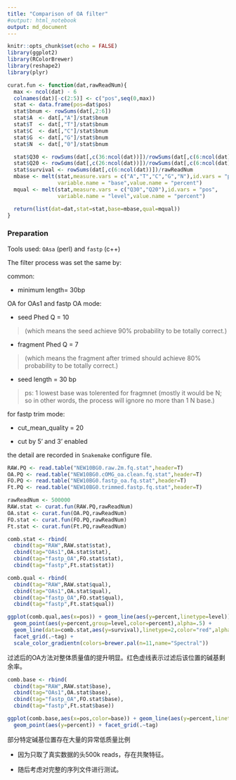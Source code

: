 ```yaml
---
title: "Comparison of OA filter"
#output: html_notebook
output: md_document
---
```


```r
knitr::opts_chunk$set(echo = FALSE)
library(ggplot2)
library(RColorBrewer)
library(reshape2)
library(plyr)

curat.fun <- function(dat,rawReadNum){
  max <- ncol(dat) - 6
  colnames(dat)[-c(2:5)] <- c("pos",seq(0,max))
  stat <- data.frame(pos=dat$pos)
  stat$bnum <- rowSums(dat[,2:6])
  stat$A  <- dat[,"A"]/stat$bnum
  stat$T  <- dat[,"T"]/stat$bnum
  stat$C  <- dat[,"C"]/stat$bnum
  stat$G  <- dat[,"G"]/stat$bnum
  stat$N  <- dat[,"0"]/stat$bnum

  stat$Q30 <- rowSums(dat[,c(36:ncol(dat))])/rowSums(dat[,c(6:ncol(dat))])
  stat$Q20 <- rowSums(dat[,c(26:ncol(dat))])/rowSums(dat[,c(6:ncol(dat))])
  stat$survival <- rowSums(dat[,c(6:ncol(dat))])/rawReadNum
  mbase <- melt(stat,measure.vars = c("A","T","C","G","N"),id.vars = "pos",
                variable.name = "base",value.name = "percent")
  mqual <- melt(stat,measure.vars = c("Q30","Q20"),id.vars = "pos",
                variable.name = "level",value.name = "percent")

  return(list(dat=dat,stat=stat,base=mbase,qual=mqual))
}
```

### Preparation

Tools used: `OAsa` (perl) and `fastp` (c++)

The filter process was set the same by:

common:

 - minimum length= 30bp

OA for OAs1 and fastp OA mode:

 - seed Phed Q = 10 

 > (which means the seed achieve 90% probability to be totally correct.)
 
 - fragment Phed Q = 7 

 > (which means the fragment after trimed should achieve 80% probability to be totally correct.)

 - seed length = 30 bp

> ps: 1 lowest base was tolerented for fragmnet (mostly it would be N; so in other words, the process will ignore no more than 1 N base.)

for fastp trim mode:

 - cut_mean_quality = 20

 - cut by 5' and 3' enabled

the detail are recorded in `Snakemake` configure file.


```r
RAW.PQ <- read.table("NEW10BG0.raw.2m.fq.stat",header=T)
OA.PQ <- read.table("NEW10BG0.cOMG_oa.clean.fq.stat",header=T)
FO.PQ <- read.table("NEW10BG0.fastp_oa.fq.stat",header=T)
Ft.PQ <- read.table("NEW10BG0.trimmed.fastp.fq.stat",header=T)
```

```r
rawReadNum <- 500000
RAW.stat <- curat.fun(RAW.PQ,rawReadNum)
OA.stat <- curat.fun(OA.PQ,rawReadNum)
FO.stat <- curat.fun(FO.PQ,rawReadNum)
Ft.stat <- curat.fun(Ft.PQ,rawReadNum)
```

```r
comb.stat <- rbind(
  cbind(tag="RAW",RAW.stat$stat),
  cbind(tag="OAs1",OA.stat$stat),
  cbind(tag="fastp_OA",FO.stat$stat),
  cbind(tag="fastp",Ft.stat$stat))

comb.qual <- rbind(
  cbind(tag="RAW",RAW.stat$qual),
  cbind(tag="OAs1",OA.stat$qual),
  cbind(tag="fastp_OA",FO.stat$qual),
  cbind(tag="fastp",Ft.stat$qual))

ggplot(comb.qual,aes(x=pos)) + geom_line(aes(y=percent,linetype=level)) +
  geom_point(aes(y=percent,group=level,color=percent),alpha=.5) +
  geom_line(data=comb.stat,aes(y=survival),linetype=2,color="red",alpha=.7) +
  facet_grid(.~tag) +
  scale_color_gradientn(colors=brewer.pal(n=11,name="Spectral"))
```
过滤后的OA方法对整体质量值的提升明显。红色虚线表示过滤后该位置的碱基剩余率。

```r
comb.base <- rbind(
  cbind(tag="RAW",RAW.stat$base),
  cbind(tag="OAs1",OA.stat$base),
  cbind(tag="fastp_OA",FO.stat$base),
  cbind(tag="fastp",Ft.stat$base))

ggplot(comb.base,aes(x=pos,color=base)) + geom_line(aes(y=percent,linetype=base)) +
  geom_point(aes(y=percent)) + facet_grid(.~tag)
```
部分特定碱基位置存在大量的异常低质量比例

  - 因为只取了真实数据的头500k reads，存在共聚特征。
  
  - 随后考虑对完整的序列文件进行测试。

